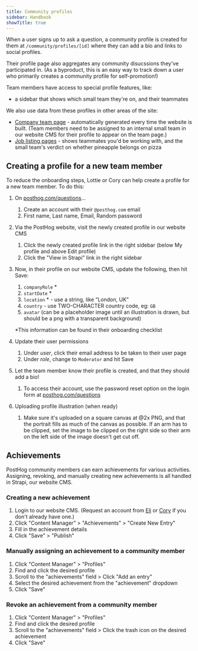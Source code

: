 ```yaml
---
title: Community profiles
sidebar: Handbook
showTitle: true
---
```


When a user signs up to ask a question, a community profile is created for them at `/community/profiles/[id]` where they can add a bio and links to social profiles.

Their profile page also aggregates any community disucssions they've participated in. (As a byproduct, this is an easy way to track down a user who primarily creates a community profile for self-promotion!)

Team members have access to special profile features, like:

- a sidebar that shows which small team they're on, and their teammates

We also use data from these profiles in other areas of the site:

- [Company team page](/team) - automatically generated every time the website is built. (Team members need to be assigned to an internal small team in our website CMS for their profile to appear on the team page.)
- [Job listing pages](/careers/speculative-application) - shows teammates you'd be working with, and the small team's verdict on whether pineapple belongs on pizza

## Creating a profile for a new team member

To reduce the onboarding steps, Lottie or Cory can help create a profile for a new team member. To do this:

1. On [posthog.com/questions](http://posthog.com/questions)…
    1. Create an account with their `@posthog.com` email
    2. First name, Last name, Email, Random password
2. Via the PostHog website, visit the newly created profile in our website CMS
    1. Click the newly created profile link in the right sidebar (below My profile and above Edit profile)
    2. Click the "View in Strapi" link in the right sidebar
3. Now, in their profile on our website CMS, update the following, then hit Save:
    1. `companyRole` *
    2. `startDate` *
    3. `location` * - use a string, like “London, UK”
    4. `country` - use TWO-CHARACTER country code, eg: `GB`
    5. `avatar` (can be a placeholder image until an illustration is drawn, but should be a png with a transparent background)
    
    *This information can be found in their onboarding checklist
4. Update their user permissions
    1. Under *user*, click their email address to be taken to their user page
    1. Under *role*, change to `Moderator` and hit Save
5. Let the team member know their profile is created, and that they should add a bio!
    1. To access their account, use the password reset option on the login form at [posthog.com/questions](/questions)
6. Uploading profile illustration (when ready)
    1. Make sure it's uploaded on a square canvas at @2x PNG, and that the portrait fills as much of the canvas as possible. If an arm has to be clipped, set the image to be clipped on the right side so their arm on the left side of the image doesn't get cut off.

## Achievements

PostHog community members can earn achievements for various activities. Assigning, revoking, and manually creating new achievements is all handled in Strapi, our website CMS.

### Creating a new achievement

1. Login to our website CMS. (Request an account from [Eli](/community/profiles/3) or [Cory](/community/profiles/2) if you don't already have one.)
2. Click "Content Manager" > "Achievements" > "Create New Entry"
3. Fill in the achievement details
4. Click "Save" > "Publish"

### Manually assigning an achievement to a community member

1. Click "Content Manager" > "Profiles"
2. Find and click the desired profile
4. Scroll to the "achievements" field > Click "Add an entry"
5. Select the desired achievement from the "achievement" dropdown
6. Click "Save" 

### Revoke an achievement from a community member

1. Click "Content Manager" > "Profiles"
2. Find and click the desired profile
3. Scroll to the "achievements" field > Click the trash icon on the desired achievement
4. Click "Save"
